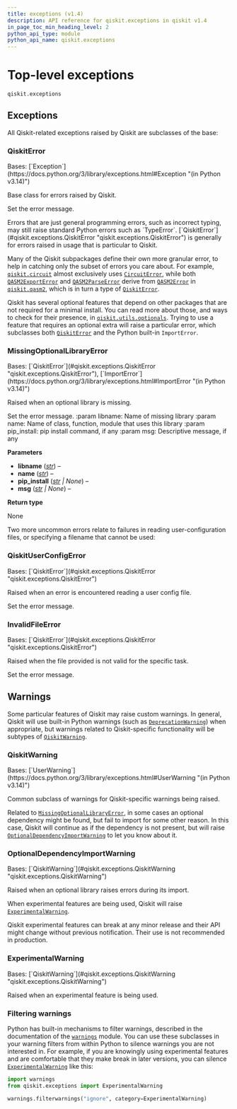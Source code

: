 ```yaml
---
title: exceptions (v1.4)
description: API reference for qiskit.exceptions in qiskit v1.4
in_page_toc_min_heading_level: 2
python_api_type: module
python_api_name: qiskit.exceptions
---
```


<span id="module-qiskit.exceptions" />

<span id="qiskit-exceptions" />

<span id="top-level-exceptions-qiskit-exceptions" />

# Top-level exceptions

`qiskit.exceptions`

## Exceptions

All Qiskit-related exceptions raised by Qiskit are subclasses of the base:

### QiskitError

<Class id="qiskit.exceptions.QiskitError" github="https://github.com/Qiskit/qiskit/tree/stable/1.4/qiskit/exceptions.py#L92-L102" signature="qiskit.exceptions.QiskitError(*message)" modifiers="exception">
  Bases: [`Exception`](https://docs.python.org/3/library/exceptions.html#Exception "(in Python v3.14)")

  Base class for errors raised by Qiskit.

  Set the error message.
</Class>

<Admonition title="Note" type="note">
  Errors that are just general programming errors, such as incorrect typing, may still raise standard Python errors such as `TypeError`. [`QiskitError`](#qiskit.exceptions.QiskitError "qiskit.exceptions.QiskitError") is generally for errors raised in usage that is particular to Qiskit.
</Admonition>

Many of the Qiskit subpackages define their own more granular error, to help in catching only the subset of errors you care about. For example, [`qiskit.circuit`](circuit#module-qiskit.circuit "qiskit.circuit") almost exclusively uses [`CircuitError`](circuit#qiskit.circuit.CircuitError "qiskit.circuit.CircuitError"), while both [`QASM2ExportError`](qasm2#qiskit.qasm2.QASM2ExportError "qiskit.qasm2.QASM2ExportError") and [`QASM2ParseError`](qasm2#qiskit.qasm2.QASM2ParseError "qiskit.qasm2.QASM2ParseError") derive from [`QASM2Error`](qasm2#qiskit.qasm2.QASM2Error "qiskit.qasm2.QASM2Error") in [`qiskit.qasm2`](qasm2#module-qiskit.qasm2 "qiskit.qasm2"), which is in turn a type of [`QiskitError`](#qiskit.exceptions.QiskitError "qiskit.exceptions.QiskitError").

Qiskit has several optional features that depend on other packages that are not required for a minimal install. You can read more about those, and ways to check for their presence, in [`qiskit.utils.optionals`](utils#module-qiskit.utils.optionals "qiskit.utils.optionals"). Trying to use a feature that requires an optional extra will raise a particular error, which subclasses both [`QiskitError`](#qiskit.exceptions.QiskitError "qiskit.exceptions.QiskitError") and the Python built-in `ImportError`.

### MissingOptionalLibraryError

<Class id="qiskit.exceptions.MissingOptionalLibraryError" github="https://github.com/Qiskit/qiskit/tree/stable/1.4/qiskit/exceptions.py#L111-L135" signature="qiskit.exceptions.MissingOptionalLibraryError(libname, name, pip_install=None, msg=None)" modifiers="exception">
  Bases: [`QiskitError`](#qiskit.exceptions.QiskitError "qiskit.exceptions.QiskitError"), [`ImportError`](https://docs.python.org/3/library/exceptions.html#ImportError "(in Python v3.14)")

  Raised when an optional library is missing.

  Set the error message. :param libname: Name of missing library :param name: Name of class, function, module that uses this library :param pip\_install: pip install command, if any :param msg: Descriptive message, if any

  **Parameters**

  *   **libname** ([*str*](https://docs.python.org/3/library/stdtypes.html#str "(in Python v3.14)")) –
  *   **name** ([*str*](https://docs.python.org/3/library/stdtypes.html#str "(in Python v3.14)")) –
  *   **pip\_install** ([*str*](https://docs.python.org/3/library/stdtypes.html#str "(in Python v3.14)") *| None*) –
  *   **msg** ([*str*](https://docs.python.org/3/library/stdtypes.html#str "(in Python v3.14)") *| None*) –

  **Return type**

  None
</Class>

Two more uncommon errors relate to failures in reading user-configuration files, or specifying a filename that cannot be used:

### QiskitUserConfigError

<Class id="qiskit.exceptions.QiskitUserConfigError" github="https://github.com/Qiskit/qiskit/tree/stable/1.4/qiskit/exceptions.py#L105-L108" signature="qiskit.exceptions.QiskitUserConfigError(*message)" modifiers="exception">
  Bases: [`QiskitError`](#qiskit.exceptions.QiskitError "qiskit.exceptions.QiskitError")

  Raised when an error is encountered reading a user config file.

  Set the error message.
</Class>

### InvalidFileError

<Class id="qiskit.exceptions.InvalidFileError" github="https://github.com/Qiskit/qiskit/tree/stable/1.4/qiskit/exceptions.py#L138-L139" signature="qiskit.exceptions.InvalidFileError(*message)" modifiers="exception">
  Bases: [`QiskitError`](#qiskit.exceptions.QiskitError "qiskit.exceptions.QiskitError")

  Raised when the file provided is not valid for the specific task.

  Set the error message.
</Class>

## Warnings

Some particular features of Qiskit may raise custom warnings. In general, Qiskit will use built-in Python warnings (such as [`DeprecationWarning`](https://docs.python.org/3/library/exceptions.html#DeprecationWarning "(in Python v3.14)")) when appropriate, but warnings related to Qiskit-specific functionality will be subtypes of [`QiskitWarning`](#qiskit.exceptions.QiskitWarning "qiskit.exceptions.QiskitWarning").

### QiskitWarning

<Class id="qiskit.exceptions.QiskitWarning" github="https://github.com/Qiskit/qiskit/tree/stable/1.4/qiskit/exceptions.py#L142-L143" signature="qiskit.exceptions.QiskitWarning" modifiers="exception">
  Bases: [`UserWarning`](https://docs.python.org/3/library/exceptions.html#UserWarning "(in Python v3.14)")

  Common subclass of warnings for Qiskit-specific warnings being raised.
</Class>

Related to [`MissingOptionalLibraryError`](#qiskit.exceptions.MissingOptionalLibraryError "qiskit.exceptions.MissingOptionalLibraryError"), in some cases an optional dependency might be found, but fail to import for some other reason. In this case, Qiskit will continue as if the dependency is not present, but will raise [`OptionalDependencyImportWarning`](#qiskit.exceptions.OptionalDependencyImportWarning "qiskit.exceptions.OptionalDependencyImportWarning") to let you know about it.

### OptionalDependencyImportWarning

<Class id="qiskit.exceptions.OptionalDependencyImportWarning" github="https://github.com/Qiskit/qiskit/tree/stable/1.4/qiskit/exceptions.py#L146-L149" signature="qiskit.exceptions.OptionalDependencyImportWarning" modifiers="exception">
  Bases: [`QiskitWarning`](#qiskit.exceptions.QiskitWarning "qiskit.exceptions.QiskitWarning")

  Raised when an optional library raises errors during its import.
</Class>

When experimental features are being used, Qiskit will raise [`ExperimentalWarning`](#qiskit.exceptions.ExperimentalWarning "qiskit.exceptions.ExperimentalWarning").

<Admonition title="Warning" type="caution">
  Qiskit experimental features can break at any minor release and their API might change without previous notification. Their use is not recommended in production.
</Admonition>

### ExperimentalWarning

<Class id="qiskit.exceptions.ExperimentalWarning" github="https://github.com/Qiskit/qiskit/tree/stable/1.4/qiskit/exceptions.py#L152-L153" signature="qiskit.exceptions.ExperimentalWarning" modifiers="exception">
  Bases: [`QiskitWarning`](#qiskit.exceptions.QiskitWarning "qiskit.exceptions.QiskitWarning")

  Raised when an experimental feature is being used.
</Class>

### Filtering warnings

Python has built-in mechanisms to filter warnings, described in the documentation of the [`warnings`](https://docs.python.org/3/library/warnings.html#module-warnings "(in Python v3.14)") module. You can use these subclasses in your warning filters from within Python to silence warnings you are not interested in. For example, if you are knowingly using experimental features and are comfortable that they make break in later versions, you can silence [`ExperimentalWarning`](#qiskit.exceptions.ExperimentalWarning "qiskit.exceptions.ExperimentalWarning") like this:

```python
import warnings
from qiskit.exceptions import ExperimentalWarning

warnings.filterwarnings("ignore", category=ExperimentalWarning)
```

